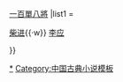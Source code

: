 {{Navbox
|name = 梁山泊掌管錢糧首領
|title = 梁山泊掌管錢糧首領
|titlestyle = background:#CCCC99
|style = 
|belowstyle = background:#CCCC99
|below = 參見：[[水浒传]]{{.w}}[[一百單八將]]
|list1 = <div>
[[柴进]]{{·w}}
[[李应]]
</div>
}}<noinclude>
[[Category:水浒一百单八将|*]]
[[Category:中国古典小说模板]]
</noinclude>